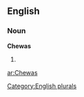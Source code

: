 ==English==

===Noun===
'''Chewas'''

# {{plural of|[[Chewa]]}}

[[Category:English plurals]]

[[ar:Chewas]]